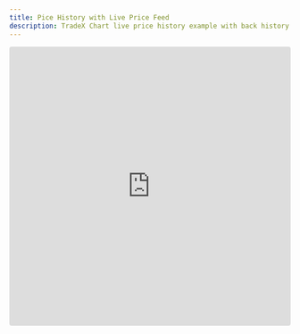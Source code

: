 ```yaml
---
title: Pice History with Live Price Feed
description: TradeX Chart live price history example with back history
---
```


<iframe src="https://codesandbox.io/embed/tradex-chart-live-price-history-wip-5qfqk8?fontsize=14&hidenavigation=1&theme=dark"
     style="width:100%; height:500px; border:0; border-radius: 4px; overflow:hidden;"
     title="TradeX-chart - live price history (WIP)"
     allow="accelerometer; ambient-light-sensor; camera; encrypted-media; geolocation; gyroscope; hid; microphone; midi; payment; usb; vr; xr-spatial-tracking"
     sandbox="allow-forms allow-modals allow-popups allow-presentation allow-same-origin allow-scripts"
   ></iframe>
   